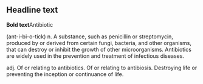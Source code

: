 
== Headline text ==
'''Bold text'''Antibiotic

(ant-i-bi-o-tick)
n. 
A substance, such as penicillin or streptomycin, produced by or derived from certain fungi, bacteria, and other organisms, that can destroy or inhibit the growth of other microorganisms. Antibiotics are widely used in the prevention and treatment of infectious diseases.

adj. 
Of or relating to antibiotics. 
Of or relating to antibiosis. 
Destroying life or preventing the inception or continuance of life.